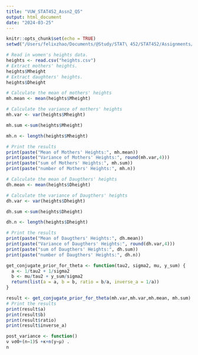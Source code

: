 ```yaml
---
title: "VUW_STAT452_Assn2_Q5"
output: html_document
date: "2024-03-25"
---
```


```r
knitr::opts_chunk$set(echo = TRUE)
setwd("/Users/felixzhao/Documents/@Study/STAT\ 452/STAT452/Assignments/2")
```

```r
# Read in women's heights data.
heights <- read.csv("heights.csv") 
# Extract mothers' heights. 
heights$Mheight
# Extract daughters' heights. 
heights$Dheight
```
```r
# Calculate the mean of mothers' heights
mh.mean <- mean(heights$Mheight)

# Calculate the variance of mothers' heights
mh.var <- var(heights$Mheight)

mh.sum <-sum(heights$Mheight)

mh.n <- length(heights$Mheight)

# Print the results
print(paste("Mean of Mothers' Heights:", mh.mean))
print(paste("Variance of Mothers' Heights:", round(mh.var,4)))
print(paste("sum of Mothers' Heights:", mh.sum))
print(paste("number of Mothers' Heights:", mh.n))
```
```r
# Calculate the mean of Daugthers' heights
dh.mean <- mean(heights$Dheight)

# Calculate the variance of Daugthers' heights
dh.var <- var(heights$Dheight)

dh.sum <-sum(heights$Dheight)

dh.n <- length(heights$Dheight)

# Print the results
print(paste("Mean of Daugthers' Heights:", dh.mean))
print(paste("Variance of Daugthers' Heights:", round(dh.var,4)))
print(paste("sum of Daugthers' Heights:", dh.sum))
print(paste("number of Daugthers' Heights:", dh.n))
```
```r
get_conjugate_prior_for_theta <- function(tau2, sigma2, mu, y_sum) {
  a <- 1/tau2 + 1/sigma2
  b <- mu/tau2 + y_sum/sigma2
  return(list(a = a, b = b, ratio = b/a, inverse_a = 1/a))
}

result <- get_conjugate_prior_for_theta(mh.var,mh.var,mh.mean, mh.sum)
# Print the results
print(result$a)
print(result$b)
print(result$ratio)
print(result$inverse_a)
```

```r

post_variance <- function()
ν νσ0+(n−1)S +κ+n(y−μ) .
n
```

